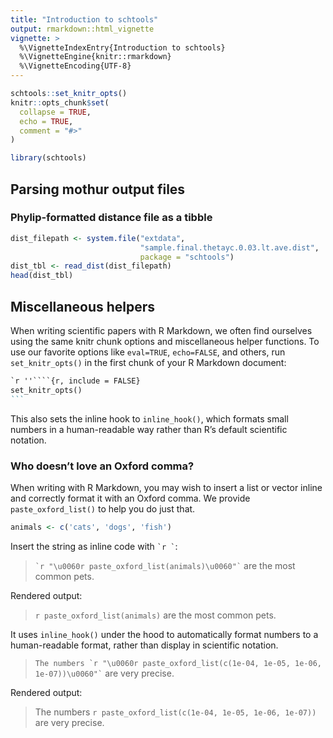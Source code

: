 ```yaml
---
title: "Introduction to schtools"
output: rmarkdown::html_vignette
vignette: >
  %\VignetteIndexEntry{Introduction to schtools}
  %\VignetteEngine{knitr::rmarkdown}
  %\VignetteEncoding{UTF-8}
---
```


```r
schtools::set_knitr_opts()
knitr::opts_chunk$set(
  collapse = TRUE,
  echo = TRUE,
  comment = "#>"
)
```

```r
library(schtools)
```

## Parsing mothur output files

### Phylip-formatted distance file as a tibble
 
```r
dist_filepath <- system.file("extdata",
                             "sample.final.thetayc.0.03.lt.ave.dist",
                             package = "schtools")
dist_tbl <- read_dist(dist_filepath)
head(dist_tbl)
```

## Miscellaneous helpers

When writing scientific papers with R Markdown, we often find ourselves 
using the same knitr chunk options and miscellaneous helper functions.
To use our favorite options like `eval=TRUE`, `echo=FALSE`, and others,
run `set_knitr_opts()` in the first chunk of your R Markdown document:


````markdown
`r ''````{r, include = FALSE}
set_knitr_opts()
```
````

This also sets the inline hook to `inline_hook()`, which formats small numbers 
in a human-readable way rather than R's default scientific notation.

### Who doesn't love an Oxford comma?

When writing with R Markdown, you may wish to insert a list or vector 
inline and correctly format it with an Oxford comma. 
We provide `paste_oxford_list()` to help you do just that. 

```r
animals <- c('cats', 'dogs', 'fish')
```

Insert the string as inline code with `` `r ` ``:

> `` `r "\u0060r paste_oxford_list(animals)\u0060"` `` are the most common pets.

Rendered output:

> `r paste_oxford_list(animals)` are the most common pets.

It uses `inline_hook()` under the hood to automatically format numbers
to a human-readable format, rather than display in scientific notation.

> `` The numbers `r "\u0060r paste_oxford_list(c(1e-04, 1e-05, 1e-06, 1e-07))\u0060"` `` are very precise.

Rendered output:

> The numbers `r paste_oxford_list(c(1e-04, 1e-05, 1e-06, 1e-07))` are very precise.
